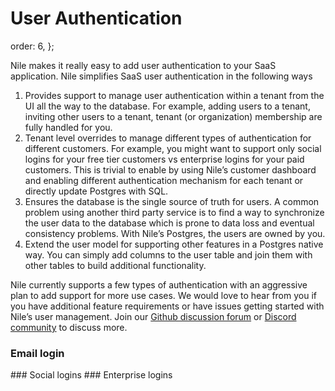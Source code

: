 # User Authentication

  order: 6,
};

Nile makes it really easy to add user authentication to your SaaS application. Nile simplifies SaaS user authentication in the following ways

1. Provides support to manage user authentication within a tenant from the UI all the way to the database. For example, adding users to a tenant, inviting other users to a tenant, tenant (or organization) membership are fully handled for you.
2. Tenant level overrides to manage different types of authentication for different customers. For example, you might want to support only social logins for your free tier customers vs enterprise logins for your paid customers. This is trivial to enable by using Nile’s customer dashboard and enabling different authentication mechanism for each tenant or directly update Postgres with SQL.
3. Ensures the database is the single source of truth for users. A common problem using another third party service is to find a way to synchronize the user data to the database which is prone to data loss and eventual consistency problems. With Nile’s Postgres, the users are owned by you.
4. Extend the user model for supporting other features in a Postgres native way. You can simply add columns to the user table and join them with other tables to build additional functionality.

Nile currently supports a few types of authentication with an aggressive plan to add support for more use cases. We would love to hear from you if you have additional feature requirements or have issues getting started with Nile’s user management. Join our [Github discussion forum](https://github.com/orgs/niledatabase/discussions) or [Discord community](https://discord.gg/8UuBB84tTy) to discuss more.
### Email login
<Cards>
  <Card file="./email-login/nextjs.mdx" root="user-authentication" />
</Cards>
### Social logins
<Cards>
  <Card file="./social-login/google.mdx" root="user-authentication" />
</Cards>
### Enterprise logins
<Cards>
  <Card file="./enterprise-login/okta.mdx" root="user-authentication" />
</Cards>